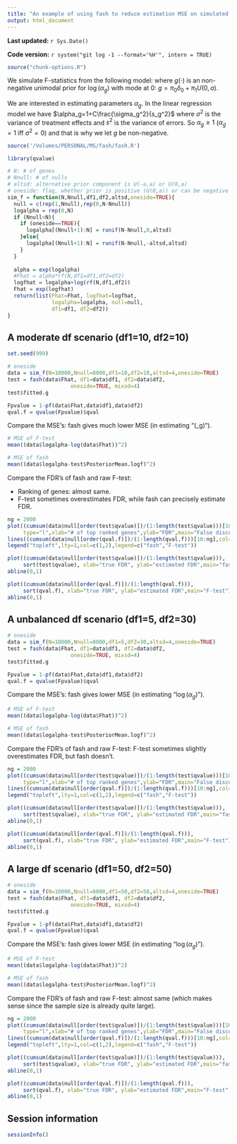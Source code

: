 ```yaml
---
title: "An example of using fash to reduce estimation MSE on simulated F-stats"
output: html_document
---
```

**Last updated:** `r Sys.Date()`

**Code version:** `r system("git log -1 --format='%H'", intern = TRUE)`

```r
source("chunk-options.R")
```


We simulate F-statistics from the following model:
\begin{align}
\hat{F}_g &= \alpha_g \times F(df_1, df_2), \\
\log(\alpha_g) &\sim g(\cdot),
\end{align}
where $g(\cdot)$ is an non-negative unimodal prior for $\log(\alpha_g)$ with mode at 0: $g=\pi_0 \delta_0 + \pi_1 U(0, a)$.

We are interested in estimating parameters $\alpha_g$. In the linear regression model we have $\alpha_g=1+C\frac{\sigma_g^2}{s_g^2}$ where $\sigma^2$ is the variance of treatment effects and $s^2$ is the variance of errors. So $\alpha_g \geq 1$ ($\alpha_g=1$ iff $\sigma^2=0$) and that is why we let $g$ be non-negative.

```r
source('/Volumes/PERSONAL/MS/fash/fash.R')

library(qvalue)

# N: # of genes
# Nnull: # of nulls
# altsd: alternative prior component is U(-a,a) or U(0,a)
# oneside: flag, whether prior is positive (U(0,a)) or can be negative (U(-a,a))
sim_f = function(N,Nnull,df1,df2,altsd,oneside=TRUE){
  null = c(rep(1,Nnull),rep(0,N-Nnull))
  logalpha = rep(0,N)
  if (Nnull<N){
    if (oneside==TRUE){
      logalpha[(Nnull+1):N] = runif(N-Nnull,0,altsd)
    }else{
      logalpha[(Nnull+1):N] = runif(N-Nnull,-altsd,altsd)
    } 
  } 
  
  alpha = exp(logalpha)
  #Fhat = alpha*rf(N,df1=df1,df2=df2)
  logfhat = logalpha+log(rf(N,df1,df2))
  Fhat = exp(logfhat)
  return(list(Fhat=Fhat, logfhat=logfhat,
              logalpha=logalpha, null=null,
              df1=df1, df2=df2))
}
```

## A moderate df scenario (df1=10, df2=10)
```r
set.seed(999)

# oneside
data = sim_f(N=10000,Nnull=8000,df1=10,df2=10,altsd=4,oneside=TRUE)
test = fash(data$Fhat, df1=data$df1, df2=data$df2, 
                    oneside=TRUE, mixsd=4)
test$fitted.g

Fpvalue = 1-pf(data$Fhat,data$df1,data$df2)
qval.f = qvalue(Fpvalue)$qval
```

Compare the MSE's: fash gives much lower MSE (in estimating "\log(\alpha_g)").
```r
# MSE of F-test
mean((data$logalpha-log(data$Fhat))^2)

# MSE of fash
mean((data$logalpha-test$PosteriorMean.logf)^2)
```

Compare the FDR's of fash and raw F-test:

* Ranking of genes: almost same.
* F-test sometimes overestimates FDR, while fash can precisely estimate FDR.

```r
ng = 2000
plot((cumsum(data$null[order(test$qvalue)])/(1:length(test$qvalue)))[10:ng],
     type="l",xlab="# of top ranked genes",ylab="FDR",main="False discovery proportion (one-sided test)")
lines((cumsum(data$null[order(qval.f)])/(1:length(qval.f)))[10:ng],col=2)
legend("topleft",lty=1,col=c(1,2),legend=c("fash","F-test"))

plot((cumsum(data$null[order(test$qvalue)])/(1:length(test$qvalue))),
     sort(test$qvalue), xlab="true FDR", ylab="estimated FDR",main="fash")
abline(0,1)

plot((cumsum(data$null[order(qval.f)])/(1:length(qval.f))),
     sort(qval.f), xlab="true FDR", ylab="estimated FDR",main="F-test")
abline(0,1)
```

## A unbalanced df scenario (df1=5, df2=30)
```r
# oneside
data = sim_f(N=10000,Nnull=8000,df1=5,df2=30,altsd=4,oneside=TRUE)
test = fash(data$Fhat, df1=data$df1, df2=data$df2, 
                    oneside=TRUE, mixsd=4)
test$fitted.g

Fpvalue = 1-pf(data$Fhat,data$df1,data$df2)
qval.f = qvalue(Fpvalue)$qval
```

Compare the MSE's: fash gives lower MSE (in estimating "$\log(\alpha_g)$").
```r
# MSE of F-test
mean((data$logalpha-log(data$Fhat))^2)

# MSE of fash
mean((data$logalpha-test$PosteriorMean.logf)^2)
```

Compare the FDR's of fash and raw F-test: F-test sometimes slightly overestimates FDR, but fash doesn't.

```r
ng = 2000
plot((cumsum(data$null[order(test$qvalue)])/(1:length(test$qvalue)))[10:ng],
     type="l",xlab="# of top ranked genes",ylab="FDR",main="False discovery proportion (one-sided test)")
lines((cumsum(data$null[order(qval.f)])/(1:length(qval.f)))[10:ng],col=2)
legend("topleft",lty=1,col=c(1,2),legend=c("fash","F-test"))

plot((cumsum(data$null[order(test$qvalue)])/(1:length(test$qvalue))),
     sort(test$qvalue), xlab="true FDR", ylab="estimated FDR",main="fash")
abline(0,1)

plot((cumsum(data$null[order(qval.f)])/(1:length(qval.f))),
     sort(qval.f), xlab="true FDR", ylab="estimated FDR",main="F-test")
abline(0,1)
```

## A large df scenario (df1=50, df2=50)
```r
# oneside
data = sim_f(N=10000,Nnull=8000,df1=50,df2=50,altsd=4,oneside=TRUE)
test = fash(data$Fhat, df1=data$df1, df2=data$df2, 
                    oneside=TRUE, mixsd=4)
test$fitted.g

Fpvalue = 1-pf(data$Fhat,data$df1,data$df2)
qval.f = qvalue(Fpvalue)$qval
```

Compare the MSE's: fash gives lower MSE (in estimating "$\log(\alpha_g)$").
```r
# MSE of F-test
mean((data$logalpha-log(data$Fhat))^2)

# MSE of fash
mean((data$logalpha-test$PosteriorMean.logf)^2)
```

Compare the FDR's of fash and raw F-test: almost same (which makes sense since the sample size is already quite large).

```r
ng = 2000
plot((cumsum(data$null[order(test$qvalue)])/(1:length(test$qvalue)))[10:ng],
     type="l",xlab="# of top ranked genes",ylab="FDR",main="False discovery proportion (one-sided test)")
lines((cumsum(data$null[order(qval.f)])/(1:length(qval.f)))[10:ng],col=2)
legend("topleft",lty=1,col=c(1,2),legend=c("fash","F-test"))

plot((cumsum(data$null[order(test$qvalue)])/(1:length(test$qvalue))),
     sort(test$qvalue), xlab="true FDR", ylab="estimated FDR",main="fash")
abline(0,1)

plot((cumsum(data$null[order(qval.f)])/(1:length(qval.f))),
     sort(qval.f), xlab="true FDR", ylab="estimated FDR",main="F-test")
abline(0,1)
```


## Session information

```r
sessionInfo()
```
